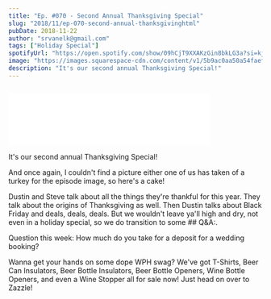 ```yaml
---
title: "Ep. #070 - Second Annual Thanksgiving Special"
slug: "2018/11/ep-070-second-annual-thanksgivinghtml"
pubDate: 2018-11-22
author: "srvanelk@gmail.com"
tags: ["Holiday Special"]
spotifyUrl: "https://open.spotify.com/show/09hCjT9XXAKzGin8bkLG3a?si=kjRZvQ1JTb6Ov3HVzSSlWA"
image: "https://images.squarespace-cdn.com/content/v1/5b9ac0aa50a54faef024c950/1574376374522-CMP5LOD42R3T3SJXIC5Y/SECOND+ANNUAL+THANKSGIVING+SPECIAL.jpeg?format=original"
description: "It's our second annual Thanksgiving Special!"
---
```


<figure>
  <img src="https://images.squarespace-cdn.com/content/v1/5b9ac0aa50a54faef024c950/1574376374522-CMP5LOD42R3T3SJXIC5Y/SECOND+ANNUAL+THANKSGIVING+SPECIAL.jpeg?format=original" alt="" />
</figure>
<iframe class="embedly-embed" src="//cdn.embedly.com/widgets/media.html?src=https%3A%2F%2Fanchor.fm%2Fweddingphotohangover%2Fembed%2Fepisodes%2FEp--070---Second-Annual-Thanksgiving-Special-e2kdpd&url=https%3A%2F%2Fanchor.fm%2Fweddingphotohangover%2Fepisodes%2FEp--070---Second-Annual-Thanksgiving-Special-e2kdpd&image=https%3A%2F%2Fd3t3ozftmdmh3i.cloudfront.net%2Fproduction%2Fpodcast_uploaded_episode400%2F805714%2F805714-1542830396684-7c25e377ac1bf.jpg&key=61d05c9d54e8455ea7a9677c366be814&type=text%2Fhtml&schema=anchor&wmode=opaque" width="400" height="102" scrolling="no" frameborder="0" allow="autoplay; fullscreen" allowfullscreen="true"></iframe>

It's our second annual Thanksgiving Special!

And once again, I couldn't find a picture either one of us has taken of a turkey for the episode image, so here's a cake!

Dustin and Steve talk about all the things they're thankful for this year. They talk about the origins of Thanksgiving as well. Then Dustin talks about Black Friday and deals, deals, deals. But we wouldn't leave ya'll high and dry, not even in a holiday special, so we do transition to some ## Q&A:.

Question this week: How much do you take for a deposit for a wedding booking?

Wanna get your hands on some dope WPH swag? We've got T-Shirts, Beer Can Insulators, Beer Bottle Insulators, Beer Bottle Openers, Wine Bottle Openers, and even a Wine Stopper all for sale now! Just head on over to Zazzle!
